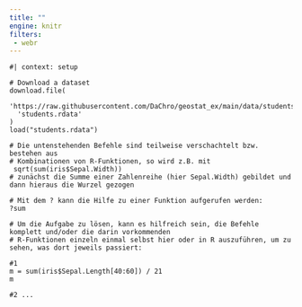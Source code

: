 ```yaml
---
title: ""
engine: knitr
filters:
 - webr
---
```


```webr-r

#| context: setup

# Download a dataset
download.file(
  'https://raw.githubusercontent.com/DaChro/geostat_ex/main/data/students.rdata',
  'students.rdata'
)
load("students.rdata")

```

```webr-r
# Die untenstehenden Befehle sind teilweise verschachtelt bzw. bestehen aus 
# Kombinationen von R-Funktionen, so wird z.B. mit
 sqrt(sum(iris$Sepal.Width))
# zunächst die Summe einer Zahlenreihe (hier Sepal.Width) gebildet und dann hieraus die Wurzel gezogen

# Mit dem ? kann die Hilfe zu einer Funktion aufgerufen werden:
?sum

# Um die Aufgabe zu lösen, kann es hilfreich sein, die Befehle komplett und/oder die darin vorkommenden 
# R-Funktionen einzeln einmal selbst hier oder in R auszuführen, um zu sehen, was dort jeweils passiert:

#1
m = sum(iris$Sepal.Length[40:60]) / 21
m

#2 ...


```


